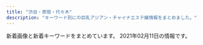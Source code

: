 ```yaml
---
title: "渋谷・原宿・代々木"
description: "キーワード別にの巨乳アジアン・チャイナエステ嬢情報をまとめました。"
---
```


新着画像と新着キーワードをまとめています。
2021年02月11日の情報です。

<DmmAffiliateIns />
<KeywordTable
  shops={
    [
    {
        "img_links": [
            "http://www.e-god.work/images/ais.jpg",
            "http://www.e-god.work/images/sys2.jpg",
            "http://www.e-god.work/images/sys1.jpg",
            "http://www.e-god.work/img/yuki1.jpg",
            "http://www.e-god.work/img/zb.jpg",
            "http://www.e-god.work/images/int2.jpg",
            "http://www.e-god.work/images/4.jpg",
            "http://www.e-god.work/images/news.jpg",
            "http://www.e-god.work/images/1.jpg",
            "http://www.e-god.work/images/staff_t.jpg",
            "http://www.e-god.work/img/koko2.jpg",
            "http://www.e-god.work/images/2.jpg",
            "http://www.e-god.work/images/line.png",
            "http://www.e-god.work/images/int1.jpg",
            "http://www.e-god.work/img/eri1.jpg",
            "http://www.e-god.work/images/info.jpg",
            "http://www.e-god.work/images/head.jpg",
            "http://www.e-god.work/images/mobile.jpg",
            "http://www.e-god.work/images/tel.jpg",
            "http://www.e-god.work/img/koko1.jpg",
            "http://www.e-god.work/images/interior_t.jpg"
        ],
        "keywords": {},
        "url": "http://www.e-god.work/",
        "name": "\u30b9\u30ef\u30f3",
        "station": "JR\u6e0b\u8c37\u99c5\u30cf\u30c1\u516c\u53e3"
    },
    {
        "name": "Angel",
        "keywords": {
            "E": 4,
            "C": 2,
            "88": 2,
            "87": 6,
            "D": 8,
            "86": 6
        },
        "station": "JR\u6e0b\u8c37\u99c5\u5bae\u76ca\u5742\u53e3",
        "url": "http://angel.est.cm/",
        "img_links": [
            "http://angel.est.cm/photos/sites/23/2016/08/staff2.jpg",
            "http://angel.est.cm/photos/sites/23/2019/05/2019051010094759.jpg",
            "http://angel.est.cm/photos/sites/23/2019/11/2019110102361631.jpg",
            "http://angel.est.cm/img/r3.jpg",
            "http://angel.est.cm/photos/sites/23/2018/10/2018100318475591.jpg",
            "http://angel.est.cm/img/r4.jpg",
            "http://angel.est.cm/photos/sites/23/2019/05/2019051010094748.jpg",
            "http://angel.est.cm/photos/sites/23/2019/05/2019051010094797.jpg",
            "http://angel.est.cm/img/r2.jpg",
            "http://angel.est.cm/img/footer.png",
            "http://angel.est.cm/img/r1.jpg",
            "http://angel.est.cm/photos/sites/23/2019/05/2019051010094757.jpg",
            "http://angel.est.cm/img/top.png"
        ]
    },
    {
        "url": "http://www.aixin.co.jp/",
        "station": "JR\u6e0b\u8c37\u99c5",
        "img_links": [
            "http://www.aixin.co.jp/images/costume/1.png",
            "http://www.aixin.co.jp/images/staff/miya/miya.jpg",
            "http://www.aixin.co.jp/images/wanted/wanted.png",
            "http://www.aixin.co.jp/images/staff/ruru2/ruru2.jpg",
            "http://www.aixin.co.jp/images/staff/chiemi/1.jpg",
            "http://www.aixin.co.jp/images/staff/yuzu/2.jpg",
            "http://www.aixin.co.jp/images/price/hirou.jpg",
            "http://www.aixin.co.jp/images/staff/ayaka/ayaka.jpg",
            "http://www.aixin.co.jp/images/price/long.jpg",
            "http://www.aixin.co.jp/images/price/aroma.jpg",
            "http://www.aixin.co.jp/images/staff/miya/1.jpg",
            "http://www.aixin.co.jp/images/staff/chiemi/chiemi.jpg",
            "http://www.aixin.co.jp/images/price/tokusen.jpg",
            "http://www.aixin.co.jp/images/top_pic/top2.jpg",
            "http://www.aixin.co.jp/images/staff/miki/miki.jpg",
            "http://www.aixin.co.jp/images/staff/ruru2/2.jpg",
            "http://www.aixin.co.jp/images/costume/2.png",
            "http://www.aixin.co.jp/images/staff/yuzu/yuzu.jpg",
            "http://www.aixin.co.jp/images/costume/4.png",
            "http://www.aixin.co.jp/images/staff/ayaka/1.jpg",
            "http://www.aixin.co.jp/images/top/top.jpg",
            "http://www.aixin.co.jp/images/map/google.png",
            "http://www.aixin.co.jp/images/costume/7.png",
            "http://www.aixin.co.jp/images/costume/3.png",
            "http://www.aixin.co.jp/images/costume/6.png",
            "http://www.aixin.co.jp/images/staff/miki/2.jpg"
        ],
        "name": "\u30a2\u30a4\u30b7\u30f3",
        "keywords": {}
    },
    {
        "keywords": {
            "C": 53,
            "D": 18,
            "E": 6,
            "87": 12,
            "86": 13,
            "84": 29,
            "85": 13,
            "83": 13
        },
        "station": "JR\u6e0b\u8c37\u99c5\u30cf\u30c1\u516c\u53e3",
        "name": "\u9ec4\u91d1\u6d77\u5cb8",
        "url": "http://www.ogon.work/",
        "img_links": [
            "http://www.ogon.work/staff/momo1.jpg",
            "http://www.ogon.work/img/icon/new.jpg",
            "http://www.ogon.work/staff/yuki2.jpg",
            "http://www.ogon.work/staff/ayumi3.jpg",
            "http://www.ogon.work/staff/sara1.jpg",
            "http://www.ogon.work/img/s/s_qa.png",
            "http://www.ogon.work/img/contentsbottom.png",
            "http://www.ogon.work/img/bana03.jpg",
            "http://www.ogon.work/img/interior.jpg",
            "http://www.ogon.work/staff/ayumi2.jpg",
            "http://www.ogon.work/staff/hana1.jpg",
            "http://www.ogon.work/staff/ayumi1.jpg",
            "http://www.ogon.work/staff/tina1.jpg",
            "http://www.ogon.work/staff/yuki1.jpg",
            "http://www.ogon.work/img/bana02.jpg"
        ]
    },
    {
        "name": "\u6953",
        "img_links": [
            "http://www.kaede-es.club/images/nav/nav-job.jpg",
            "http://www.kaede-es.club/images/staff/6.jpg",
            "http://www.kaede-es.club/images/nav/nav-sys.jpg",
            "http://www.kaede-es.club/images/staff/2/momo.jpg",
            "http://www.kaede-es.club/images/index-tiba_13.jpg",
            "http://www.kaede-es.club/images/index-tiba_10.jpg",
            "http://www.kaede-es.club/images/20200928173241.png",
            "http://www.kaede-es.club/images/shop/DSC_0086-300x199.jpg",
            "http://www.kaede-es.club/images/staff/2/nana.jpg",
            "http://www.kaede-es.club/images/nav/nav-staff.jpg",
            "http://www.kaede-es.club/images/staff/2/7.jpg",
            "http://www.kaede-es.club/images/staff/4/sati.jpg",
            "http://www.kaede-es.club/images/staff/miki.jpg",
            "http://www.kaede-es.club/images/staff/neinei2.jpg",
            "http://www.kaede-es.club/images/index-tiba_04.jpg",
            "http://www.kaede-es.club/images/shop/DSC_0087-221x300.jpg",
            "http://www.kaede-es.club/images/index-tiba_02.jpg",
            "http://www.kaede-es.club/psd/off2-1.jpg",
            "http://www.kaede-es.club/images/shop/DSC_0998-199x300.jpg",
            "http://www.kaede-es.club/images/staff/2/miki.jpg",
            "http://www.kaede-es.club/psd/off32.jpg",
            "http://www.kaede-es.club/images/t-off-ico.jpg",
            "http://www.kaede-es.club/images/index-tiba_09.jpg",
            "http://www.kaede-es.club/css/2.jpeg",
            "http://www.kaede-es.club/images/staff/4/yuyu2.jpg"
        ],
        "keywords": {},
        "station": "JR\u4ee3\u3005\u6728\u99c5",
        "url": "http://www.kaede-es.club/"
    },
    {
        "station": "JR\u6e0b\u8c37\u99c5\u6771\u53e3",
        "name": "\u68ee\u306e\u9999",
        "url": "http://kokoronosato.tyo.cm/",
        "img_links": [
            "http://kokoronosato.tyo.cm/images/themes/pink/mobile.jpg",
            "http://kokoronosato.tyo.cm/images/themes/pink/s_link.png",
            "http://kokoronosato.tyo.cm/link/88x31b.jpg",
            "http://kokoronosato.tyo.cm/images/themes/pink/r3.jpg",
            "http://kokoronosato.tyo.cm/photos/sites/15/2020/08/2020082203135850.jpg",
            "http://kokoronosato.tyo.cm/photos/sites/15/2019/07/2019072809450776.jpg",
            "http://kokoronosato.tyo.cm/photos/sites/15/2019/07/2019072809465934.jpg",
            "http://kokoronosato.tyo.cm/images/themes/pink/line.png",
            "http://kokoronosato.tyo.cm/link/8831.jpg",
            "http://kokoronosato.tyo.cm/images/room4.jpg",
            "http://kokoronosato.tyo.cm/images/themes/pink/s_staff.png",
            "http://kokoronosato.tyo.cm/photos/sites/15/2020/08/2020082205444661.jpg",
            "http://kokoronosato.tyo.cm/images/themes/pink/s_news.png",
            "http://kokoronosato.tyo.cm/images/room2.jpg",
            "http://kokoronosato.tyo.cm/images/room1.jpg",
            "http://kokoronosato.tyo.cm/images/themes/pink/s_pickup.png",
            "http://kokoronosato.tyo.cm/photos/sites/15/2019/07/2019072809470568.jpg",
            "http://kokoronosato.tyo.cm/images/themes/pink/s_ranking.png",
            "http://menlog.net/link/menlog8831.jpg",
            "http://kokoronosato.tyo.cm/photos/sites/15/2020/08/2020082203150030.jpg",
            "http://kokoronosato.tyo.cm/link/walker88.jpg",
            "http://kokoronosato.tyo.cm/photos/sites/15/2019/07/2019072809445954.jpg",
            "http://kokoronosato.tyo.cm/images/room3.jpg",
            "http://kokoronosato.tyo.cm/link/e0016.jpg",
            "http://kokoronosato.tyo.cm/images/themes/pink/no2.png",
            "http://kokoronosato.tyo.cm/photos/sites/15/2020/08/2020082205444313.jpg",
            "http://kokoronosato.tyo.cm/images/themes/pink/s_newface.png",
            "http://kokoronosato.tyo.cm/link/esthelove88-31.jpg",
            "http://kokoronosato.tyo.cm/photos/sites/15/2020/08/2020082205443766.jpg",
            "http://kokoronosato.tyo.cm/images/themes/pink/no1.png",
            "http://kokoronosato.tyo.cm/link/massage-de_88_31.jpg"
        ],
        "keywords": {
            "83": 4,
            "86": 12,
            "87": 8,
            "C": 19,
            "D": 24,
            "85": 4
        }
    },
    {
        "name": "\u6ce1\u6ce1\u30d5\u30a7\u30a2\u30ea\u30fc",
        "keywords": {
            "D": 4,
            "F": 1,
            "86": 3,
            "87": 5,
            "88": 5,
            "C": 17,
            "85": 4,
            "E": 2
        },
        "station": "JR\u6e0b\u8c37\u99c5\u897f\u53e3",
        "img_links": [
            "http://awaawa-fairy.work/sp/img/time.jpg",
            "http://awaawa-fairy.work/sp/img/p-29.png",
            "http://awaawa-fairy.work/sp/img/sta26.png",
            "http://awaawa-fairy.work/img/sta17.png",
            "http://awaawa-fairy.work/sp/img/line.jpg",
            "http://awaawa-fairy.work/img/sta18.png",
            "http://awaawa-fairy.work/sp/img/sta29.png",
            "http://awaawa-fairy.work/img/st22.png",
            "http://awaawa-fairy.work/sp/img/mv.jpg",
            "http://awaawa-fairy.work/sp/img/sys.jpg",
            "http://awaawa-fairy.work/sp/img/pc.jpg",
            "http://awaawa-fairy.work/sp/img/sta27.png",
            "http://awaawa-fairy.work/img/head.png",
            "http://awaawa-fairy.work/img/sta15.png",
            "http://awaawa-fairy.work/img/st15.png",
            "http://awaawa-fairy.work/sp/img/tel.jpg",
            "http://awaawa-fairy.work/sp/img/t-s.jpg",
            "http://awaawa-fairy.work/img/st29.png",
            "http://awaawa-fairy.work/img/sta22.png",
            "http://awaawa-fairy.work/img/st017.png",
            "http://awaawa-fairy.work/img/st018.png",
            "http://awaawa-fairy.work/sp/img/add.jpg",
            "http://awaawa-fairy.work/sp/img/pic.jpg",
            "http://awaawa-fairy.work/sp/img/info.jpg",
            "http://awaawa-fairy.work/sp/img/sta22.png",
            "http://awaawa-fairy.work/sp/img/p-26.png",
            "http://awaawa-fairy.work/sp/img/botton.jpg",
            "http://awaawa-fairy.work/img/st28.png",
            "http://awaawa-fairy.work/sp/img/tit.jpg",
            "http://awaawa-fairy.work/img/nos.png",
            "http://awaawa-fairy.work/img/sta26.png",
            "http://awaawa-fairy.work/img/sta28.png",
            "http://awaawa-fairy.work/sp/img/t-t.jpg",
            "http://awaawa-fairy.work/img/bottom.png",
            "http://awaawa-fairy.work/img/sta27.png",
            "http://awaawa-fairy.work/sp/img/t-r.jpg",
            "http://awaawa-fairy.work/sp/img/p-27.png",
            "http://awaawa-fairy.work/img/st4.png",
            "http://awaawa-fairy.work/sp/img/sta28.png",
            "http://awaawa-fairy.work/img/st26.png",
            "http://awaawa-fairy.work/sp/img/sta17.png",
            "http://awaawa-fairy.work/img/sta29.png",
            "http://awaawa-fairy.work/sp/img/sta18.png",
            "http://awaawa-fairy.work/sp/img/t-a.jpg",
            "http://awaawa-fairy.work/img/st27.png",
            "http://awaawa-fairy.work/sp/img/p-15.png",
            "http://awaawa-fairy.work/sp/img/t-o.jpg",
            "http://awaawa-fairy.work/sp/img/sta15.png",
            "http://awaawa-fairy.work/img/st17.png",
            "http://awaawa-fairy.work/img/mo.png",
            "http://awaawa-fairy.work/img/st18.png"
        ],
        "url": "http://awaawa-fairy.work/"
    }
]
}
/>
<DmmAffiliateScript />
